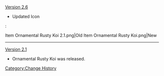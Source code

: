 [[Version 2.6]]
* Updated Icon
:<gallery>
Item Ornamental Rusty Koi 2.1.png|Old
Item Ornamental Rusty Koi.png|New
</gallery>
----
[[Version 2.1]]
* Ornamental Rusty Koi was released.
<noinclude>[[Category:Change History]]</noinclude>